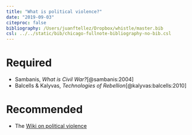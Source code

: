 ```yaml
---
title: "What is political violence?"
date: "2019-09-03"
citeproc: false
bibliography: /Users/juanftellez/Dropbox/whistle/master.bib
csl: ../../static/bib/chicago-fullnote-bibliography-no-bib.csl
---
```


# Required

- <i class="far fa-file-pdf"></i> Sambanis, *What is Civil War?*[@sambanis:2004]
- <i class="far fa-file-pdf"></i> Balcells & Kalyvas, *Technologies of Rebellion*[@kalyvas:balcells:2010]



# Recommended

- The [Wiki on political violence](https://en.wikipedia.org/wiki/Political_violence)